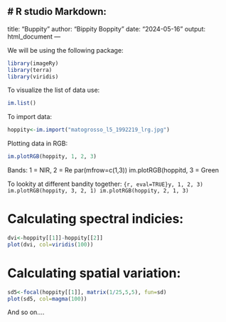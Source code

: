 # R studio Markdown:
---
title: "Buppity"
author: "Bippity Boppity"
date: "2024-05-16"
output: html_document
---


We will be using the following package:
```r
library(imageRy)
library(terra)
library(viridis)
```

To visualize the list of data use:
```r
im.list()
```

To import data:
```r
hoppity<-im.import("matogrosso_l5_1992219_lrg.jpg")
```

Plotting data in RGB:
```r
im.plotRGB(hoppity, 1, 2, 3)
```

Bands:
1 = NIR, 2 = Re
par(mfrow=c(1,3))
im.plotRGB(hoppitd, 3 = Green

To lookity at different bandity together:
```{r, eval=TRUE}y, 1, 2, 3)
im.plotRGB(hoppity, 3, 2, 1)
im.plotRGB(hoppity, 2, 1, 3)
```

# Calculating spectral indicies:
```r
dvi<-hoppity[[1]]-hoppity[[2]]
plot(dvi, col=viridis(100))
```

# Calculating spatial variation:
```r
sd5<-focal(hoppity[[1]], matrix(1/25,5,5), fun=sd)
plot(sd5, col=magma(100))
```

And so on....
